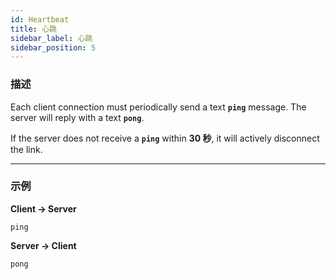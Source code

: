 ```yaml
---
id: Heartbeat
title: 心跳
sidebar_label: 心跳
sidebar_position: 5
---
```


### 描述

Each client connection must periodically send a text **`ping`** message. The server will reply with a text **`pong`**.

If the server does not receive a **`ping`** within **30 秒**, it will actively disconnect the link.

---

### 示例

**Client → Server**

```plaintext
ping
```

**Server → Client**

```plaintext
pong
```
